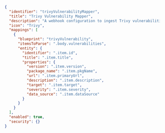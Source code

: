 ```json showLineNumbers
{
  "identifier": "trivyVulnerabilityMapper",
  "title": "Trivy Vulnerability Mapper",
  "description": "A webhook configuration to ingest Trivy vulnerabilities from a file",
  "icon": "Trivy",
  "mappings": [
    {
      "blueprint": "trivyVulnerability",
      "itemsToParse": ".body.vulnerabilities",
      "entity": {
        "identifier": ".item.id",
        "title": ".item.title",
        "properties": {
          "version": ".item.version",
          "package_name": ".item.pkgName",
          "url": ".item.primaryUrl",
          "description": ".item.description",
          "target": ".item.target",
          "severity": ".item.severity",
          "data_source": ".item.dataSource"
        }
      }
    }
  ],
  "enabled": true,
  "security": {}
}
```
